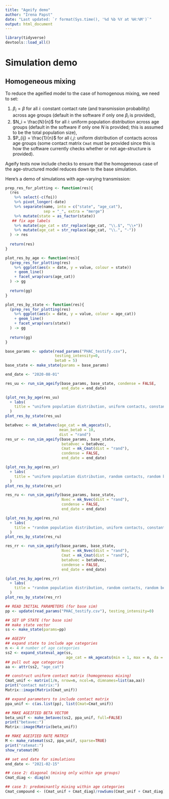```yaml
---
title: "Ageify demo"
author: "Irena Papst"
date: "Last updated: `r format(Sys.time(), '%d %b %Y at %H:%M')`"
output: html_document
---
```


```r
library(tidyverse)
devtools::load_all()
```

# Simulation demo

## Homogeneous mixing

To reduce the ageified model to the case of homogenous mixing, we need to set:

1. $\beta_i = \beta$ for all $i$: constant contact rate (and transmission probability) across age groups (default in the software if only one $\beta_i$ is provided),
1. $N_i = \frac{N}{n}$ for all $i$: uniform population distribution across age groups (default in the software if only one $N$ is provided; this is assumed to be the total population size),
1. $P_{ij} = \frac{1}{n}$ for all $i,j$: uniform distribution of contacts across age groups (some contact matrix `Cmat` must be provided since this is how the software currently checks whether or not age-structure is provided).

Ageify tests now include checks to ensure that the homogeneous case of the age-structured model reduces down to the base simulation. 

Here's a demo of simulations with age-varying transmission:

```r
prep_res_for_plotting <- function(res){
  (res  
    %>% select(-c(foi))
    %>% pivot_longer(-date)
    %>% separate(name, into = c("state", "age_cat"),
                 sep = "_", extra = "merge")
    %>% mutate(state = as_factor(state))
   ## fix age labels
    %>% mutate(age_cat = str_replace(age_cat, "\\.$", "\\+"))
    %>% mutate(age_cat = str_replace(age_cat, "\\.", "-"))
  ) -> res
  
  return(res)
}
```

```r
plot_res_by_age <- function(res){
  (prep_res_for_plotting(res)
    %>% ggplot(aes(x = date, y = value, colour = state))
    + geom_line()
    + facet_wrap(vars(age_cat))
  ) -> gg
  
  return(gg)
}
```

```r
plot_res_by_state <- function(res){
  (prep_res_for_plotting(res)
    %>% ggplot(aes(x = date, y = value, colour = age_cat))
    + geom_line()
    + facet_wrap(vars(state))
  ) -> gg
  
  return(gg)
}
```

```r
base_params <- update(read_params("PHAC_testify.csv"),
                      testing_intensity=0,
                      beta0 = 5)
base_state <- make_state(params = base_params)

end_date <- "2020-08-01"

res_uu <- run_sim_ageify(base_params, base_state, condense = FALSE,
                         end_date = end_date)

(plot_res_by_age(res_uu)
  + labs(
    title = "uniform population distribution, uniform contacts, constant beta")
  )
plot_res_by_state(res_uu)
```
```r
beta0vec <- mk_beta0vec(age_cat = mk_agecats(),
                        mean_beta0 = 10,
                        dist = "rand")
res_ur <- run_sim_ageify(base_params, base_state,
                         beta0vec = beta0vec,
                         Cmat = mk_Cmat(dist = "rand"),
                         condense = FALSE,
                         end_date = end_date)

(plot_res_by_age(res_ur)
  + labs(
    title = "uniform population distribution, random contacts, random beta0")
  ) 
plot_res_by_state(res_ur)
```

```r
res_ru <- run_sim_ageify(base_params, base_state,
                         Nvec = mk_Nvec(dist = "rand"),
                         condense = FALSE,
                         end_date = end_date)

(plot_res_by_age(res_ru)
  + labs(
    title = "random population distribution, uniform contacts, constant beta0")
  ) 
plot_res_by_state(res_ru)
```

```r
res_rr <- run_sim_ageify(base_params, base_state,
                         Nvec = mk_Nvec(dist = "rand"),
                         Cmat = mk_Cmat(dist = "rand"),
                         beta0vec = beta0vec,
                         condense = FALSE,
                         end_date = end_date)

(plot_res_by_age(res_rr)
  + labs(
    title = "random population distribution, random contacts, random beta0")
  ) 
plot_res_by_state(res_rr)
```
```r
## READ INITIAL PARAMETERS (for base sim)
pp <- update(read_params("PHAC_testify.csv"), testing_intensity=0)

## SET UP STATE (for base sim)
## make state vector
ss <- make_state(params=pp)

## AGEIFY
## expand state to include age categories
n <- 4 # number of age categories
ss2 <- expand_stateval_age(ss,
                           age_cat = mk_agecats(min = 1, max = n, da = 1))
## pull out age categories
aa <- attr(ss2, "age_cat")

## construct uniform contact matrix (homogeneous mixing)
Cmat_unif <- matrix(1/n, nrow=n, ncol=n, dimnames=list(aa,aa))
print("contact matrix:")
Matrix::image(Matrix(Cmat_unif))

## expand parameters to include contact matrix
ppa_unif <- c(as.list(pp), list(Cmat=Cmat_unif))

## MAKE AGEIFIED BETA VECTOR
beta_unif <- make_betavec(ss2, ppa_unif, full=FALSE)
print("betavec:")
Matrix::image(Matrix(beta_unif))

## MAKE AGEIFIED RATE MATRIX
M <- make_ratemat(ss2, ppa_unif, sparse=TRUE)
print("ratemat:")
show_ratemat(M)

## set end date for simulations
end_date <- "2021-02-15"
```

```r
## case 2: diagonal (mixing only within age groups)
Cmat_diag <- diag(n)

## case 3: predominantly mixing within age categories
Cmat_compound <- (Cmat_unif + Cmat_diag)/rowSums(Cmat_unif + Cmat_diag)
```

